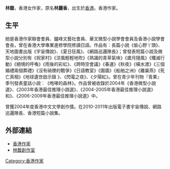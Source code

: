 {{blpunsourced|time=2018-10-14T05:00:02+00:00}}
'''林馥'''，香港女作家，原名'''林麗香'''，出生於[[香港|香港]]。香港作家。

== 生平 ==
她是香港作家聯會會員、鑪峰文藝社會員、華文微型小說學會會員及香港小說學會會長，曾在香港大學專業進修學院修讀日語。作品有︰長篇小說《偷心野丫頭》、天地圖書出版《宇宙傳說》、《夏日狂風》、《網路巡邏隊長》；曾發表短篇小說及微型小說分別有《祝家村》《涼風輕輕地吹》《熟識的青草氣味》《歲月隨風》《殲滅行動》《絕境的呼喚》《雨後的彩虹》、《跨時空會議》《春運》《秋夜》《橫水渡》《三個婚禮兩個葬禮》《沒有硝煙的戰爭》《日語教室》《圍牆》《船舶之洲》《離巢燕》《死亡真相》《地球遺世啟示錄 》、《閃電之夜》、《夕陽紅》。曾在青少年刊物『青果』季刊發表童話小說︰《咆哮的森林》。作品曾被收錄於2004年《香港微型小說選》、《2003年香港最佳推理小說選》、《2004-2005年香港最佳推理小說選》和》、《2006-2009年香港最佳推理小說選》中。

曾獲2004年度香港中文文學創作獎。在2010-2011年出版電子書宇宙傳說、網路巡邏隊長、香港短篇小說集。

== 外部連結 ==
* [http://www.hkauthors.com.hk/authors.php?intro=2  香港作家] {{Wayback|url=http://www.hkauthors.com.hk/authors.php?intro=2 |date=20100415001451 }} 
* [http://hkliterature.blogspot.com/ 林馥創作室] {{Wayback|url=http://hkliterature.blogspot.com/ |date=20190926205654 }}

[[Category:香港作家|Category:香港作家]]

{{HK-bio-stub}}